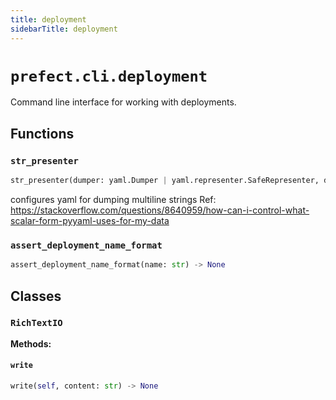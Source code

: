 ```yaml
---
title: deployment
sidebarTitle: deployment
---
```


# `prefect.cli.deployment`



Command line interface for working with deployments.


## Functions

### `str_presenter` <sup><a href="https://github.com/PrefectHQ/prefect/blob/main/src/prefect/cli/deployment.py#L60" target="_blank"><Icon icon="github" size="14" /></a></sup>

```python
str_presenter(dumper: yaml.Dumper | yaml.representer.SafeRepresenter, data: str) -> yaml.ScalarNode
```


configures yaml for dumping multiline strings
Ref: https://stackoverflow.com/questions/8640959/how-can-i-control-what-scalar-form-pyyaml-uses-for-my-data


### `assert_deployment_name_format` <sup><a href="https://github.com/PrefectHQ/prefect/blob/main/src/prefect/cli/deployment.py#L86" target="_blank"><Icon icon="github" size="14" /></a></sup>

```python
assert_deployment_name_format(name: str) -> None
```

## Classes

### `RichTextIO` <sup><a href="https://github.com/PrefectHQ/prefect/blob/main/src/prefect/cli/deployment.py#L207" target="_blank"><Icon icon="github" size="14" /></a></sup>

**Methods:**

#### `write` <sup><a href="https://github.com/PrefectHQ/prefect/blob/main/src/prefect/cli/deployment.py#L212" target="_blank"><Icon icon="github" size="14" /></a></sup>

```python
write(self, content: str) -> None
```
